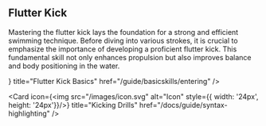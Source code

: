 
## Flutter Kick

Mastering the flutter kick lays the foundation for a strong and efficient swimming technique. Before diving into various strokes, it is crucial to emphasize the importance of developing a proficient flutter kick. This fundamental skill not only enhances propulsion but also improves balance and body positioning in the water.

<Cards>
<Card
  icon={<img src="/images/icon.svg" alt="Icon" style={{ width: '24px', height: '24px'}}/>}
  title="Flutter Kick Basics"
  href="/guide/basicskills/entering"
/>

<Card
  icon={<img src="/images/icon.svg" alt="Icon" style={{ width: '24px', height: '24px'}}/>}
  title="Kicking Drills"
  href="/docs/guide/syntax-highlighting"
/>
</Cards>